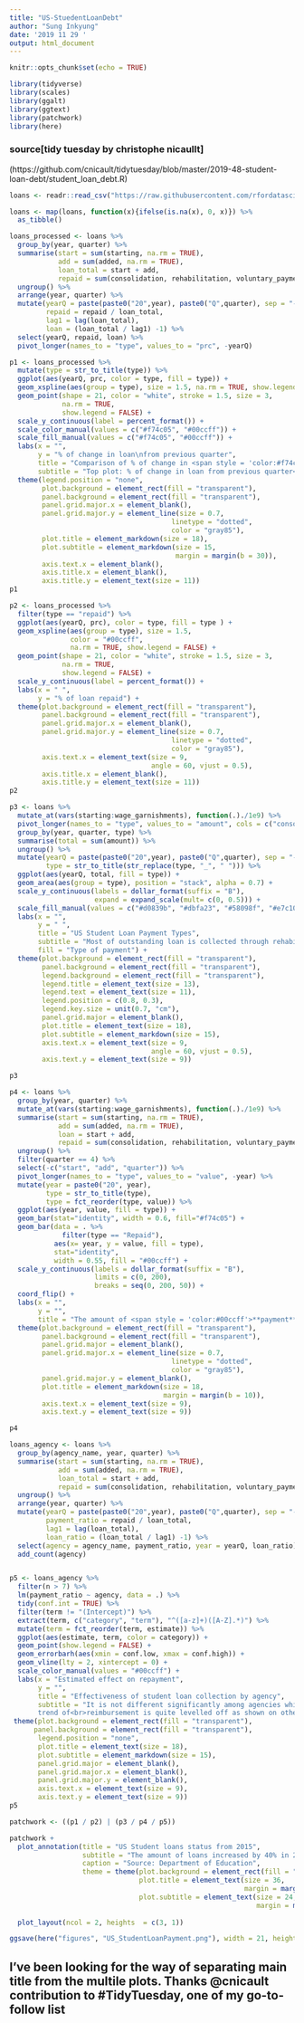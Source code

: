 ```yaml
---
title: "US-StuedentLoanDebt"
author: "Sung Inkyung"
date: '2019 11 29 '
output: html_document
---
```


```r
knitr::opts_chunk$set(echo = TRUE)
```

```r
library(tidyverse)
library(scales)
library(ggalt)
library(ggtext)
library(patchwork)
library(here)
```
### source[tidy tuesday by christophe nicaullt]
(https://github.com/cnicault/tidytuesday/blob/master/2019-48-student-loan-debt/student_loan_debt.R)
```r
loans <- readr::read_csv("https://raw.githubusercontent.com/rfordatascience/tidytuesday/master/data/2019/2019-11-26/loans.csv")
```

```r
loans <- map(loans, function(x){ifelse(is.na(x), 0, x)}) %>% 
  as_tibble()
```

```r
loans_processed <- loans %>% 
  group_by(year, quarter) %>% 
  summarise(start = sum(starting, na.rm = TRUE),
            add = sum(added, na.rm = TRUE),
            loan_total = start + add,
            repaid = sum(consolidation, rehabilitation, voluntary_payments, wage_garnishments)) %>% 
  ungroup() %>% 
  arrange(year, quarter) %>% 
  mutate(yearQ = paste(paste0("20",year), paste0("Q",quarter), sep = "-"),
         repaid = repaid / loan_total,
         lag1 = lag(loan_total),
         loan = (loan_total / lag1) -1) %>% 
  select(yearQ, repaid, loan) %>% 
  pivot_longer(names_to = "type", values_to = "prc", -yearQ) 
```

```r
p1 <- loans_processed %>% 
  mutate(type = str_to_title(type)) %>% 
  ggplot(aes(yearQ, prc, color = type, fill = type)) +
  geom_xspline(aes(group = type), size = 1.5, na.rm = TRUE, show.legend = FALSE) +
  geom_point(shape = 21, color = "white", stroke = 1.5, size = 3,
             na.rm = TRUE,
             show.legend = FALSE) +
  scale_y_continuous(label = percent_format()) +
  scale_color_manual(values = c("#f74c05", "#00ccff")) +
  scale_fill_manual(values = c("#f74c05", "#00ccff")) +
  labs(x = "",
       y = "% of change in loan\nfrom previous quarter",
       title = "Comparison of % of change in <span style = 'color:#f74c05'>**loan**</span> and % of <span style = 'color:#00ccff'>**payment**</span>",
       subtitle = "Top plot: % of change in loan from previous quarter<br>Bottom plot: Zoom in the % of loan being repaid") +
  theme(legend.position = "none",
        plot.background = element_rect(fill = "transparent"),
        panel.background = element_rect(fill = "transparent"),
        panel.grid.major.x = element_blank(),
        panel.grid.major.y = element_line(size = 0.7,
                                        linetype = "dotted",
                                        color = "gray85"),
        plot.title = element_markdown(size = 18),
        plot.subtitle = element_markdown(size = 15,
                                         margin = margin(b = 30)),
        axis.text.x = element_blank(),
        axis.title.x = element_blank(),
        axis.title.y = element_text(size = 11)) 
p1

p2 <- loans_processed %>% 
  filter(type == "repaid") %>% 
  ggplot(aes(yearQ, prc), color = type, fill = type ) +
  geom_xspline(aes(group = type), size = 1.5, 
               color = "#00ccff",
               na.rm = TRUE, show.legend = FALSE) +
  geom_point(shape = 21, color = "white", stroke = 1.5, size = 3,
             na.rm = TRUE,
             show.legend = FALSE) +
  scale_y_continuous(label = percent_format()) +
  labs(x = " ",
       y = "% of loan repaid") +
  theme(plot.background = element_rect(fill = "transparent"),
        panel.background = element_rect(fill = "transparent"),
        panel.grid.major.x = element_blank(),
        panel.grid.major.y = element_line(size = 0.7,
                                        linetype = "dotted",
                                        color = "gray85"),
        axis.text.x = element_text(size = 9,
                                   angle = 60, vjust = 0.5),
        axis.title.x = element_blank(),
        axis.title.y = element_text(size = 11))
p2
```

```r
p3 <- loans %>% 
  mutate_at(vars(starting:wage_garnishments), function(.)./1e9) %>% 
  pivot_longer(names_to = "type", values_to = "amount", cols = c("consolidation", "rehabilitation", "voluntary_payments", "wage_garnishments")) %>% 
  group_by(year, quarter, type) %>% 
  summarise(total = sum(amount)) %>% 
  ungroup() %>% 
  mutate(yearQ = paste(paste0("20",year), paste0("Q",quarter), sep = "-"),
         type = str_to_title(str_replace(type, "_", " "))) %>% 
  ggplot(aes(yearQ, total, fill = type)) +
  geom_area(aes(group = type), position = "stack", alpha = 0.7) +
  scale_y_continuous(labels = dollar_format(suffix = "B"),
                     expand = expand_scale(mult= c(0, 0.5))) +
  scale_fill_manual(values = c("#d0839b", "#dbfa23", "#58098f", "#e7c101")) +
  labs(x = "",
       y = " ",
       title = "US Student Loan Payment Types",
       subtitle = "Most of outstanding loan is collected through rehabilitation payment type",
       fill = "Type of payment") +
  theme(plot.background = element_rect(fill = "transparent"),
        panel.background = element_rect(fill = "transparent"),
        legend.background = element_rect(fill = "transparent"),
        legend.title = element_text(size = 13),
        legend.text = element_text(size = 11),
        legend.position = c(0.8, 0.3),
        legend.key.size = unit(0.7, "cm"),
        panel.grid.major = element_blank(),
        plot.title = element_text(size = 18),
        plot.subtitle = element_markdown(size = 15),
        axis.text.x = element_text(size = 9,
                                   angle = 60, vjust = 0.5),
        axis.text.y = element_text(size = 9))

p3
```
```r
p4 <- loans %>% 
  group_by(year, quarter) %>% 
  mutate_at(vars(starting:wage_garnishments), function(.)./1e9) %>% 
  summarise(start = sum(starting, na.rm = TRUE),
            add = sum(added, na.rm = TRUE),
            loan = start + add,
            repaid = sum(consolidation, rehabilitation, voluntary_payments, wage_garnishments)) %>% 
  ungroup() %>% 
  filter(quarter == 4) %>% 
  select(-c("start", "add", "quarter")) %>% 
  pivot_longer(names_to = "type", values_to = "value", -year) %>% 
  mutate(year = paste0("20", year),
         type = str_to_title(type),
         type = fct_reorder(type, value)) %>% 
  ggplot(aes(year, value, fill = type)) +
  geom_bar(stat="identity", width = 0.6, fill="#f74c05") + 
  geom_bar(data = . %>% 
             filter(type == "Repaid"),
           aes(x= year, y = value, fill = type),
           stat="identity", 
           width = 0.55, fill = "#00ccff") +
  scale_y_continuous(labels = dollar_format(suffix = "B"),
                     limits = c(0, 200),
                     breaks = seq(0, 200, 50)) +
  coord_flip() +
  labs(x = "",
       y = "",
       title = "The amount of <span style = 'color:#00ccff'>**payment**</span> vs the total outstanding <span style = 'color:#f74c05'>**loan**</span>") +
  theme(plot.background = element_rect(fill = "transparent"),
        panel.background = element_rect(fill = "transparent"),
        panel.grid.major = element_blank(),
        panel.grid.major.x = element_line(size = 0.7,
                                        linetype = "dotted",
                                        color = "gray85"),
        panel.grid.major.y = element_blank(),
        plot.title = element_markdown(size = 18,
                                      margin = margin(b = 10)),
        axis.text.x = element_text(size = 9),
        axis.text.y = element_text(size = 9))

p4
```


```r
loans_agency <- loans %>% 
  group_by(agency_name, year, quarter) %>% 
  summarise(start = sum(starting, na.rm = TRUE),
            add = sum(added, na.rm = TRUE),
            loan_total = start + add,
            repaid = sum(consolidation, rehabilitation, voluntary_payments, wage_garnishments)) %>% 
  ungroup() %>% 
  arrange(year, quarter) %>% 
  mutate(yearQ = paste(paste0("20",year), paste0("Q",quarter), sep = "-"),
         payment_ratio = repaid / loan_total,
         lag1 = lag(loan_total),
         loan_ratio = (loan_total / lag1) -1) %>% 
  select(agency = agency_name, payment_ratio, year = yearQ, loan_ratio) %>% 
  add_count(agency) 


p5 <- loans_agency %>% 
  filter(n > 7) %>% 
  lm(payment_ratio ~ agency, data = .) %>%
  tidy(conf.int = TRUE) %>%
  filter(term != "(Intercept)") %>%
  extract(term, c("category", "term"), "^([a-z]+)([A-Z].*)") %>%
  mutate(term = fct_reorder(term, estimate)) %>% 
  ggplot(aes(estimate, term, color = category)) +
  geom_point(show.legend = FALSE) +
  geom_errorbarh(aes(xmin = conf.low, xmax = conf.high)) +
  geom_vline(lty = 2, xintercept = 0) +
  scale_color_manual(values = "#00ccff") +
  labs(x = "Estimated effect on repayment",
       y = "",
       title = "Effectiveness of student loan collection by agency",
       subtitle = "It is not different significantly among agencies which reflecting that yearly 
       trend of<br>reimbursement is quite levelled off as shown on other plots.") +
 theme(plot.background = element_rect(fill = "transparent"),
      panel.background = element_rect(fill = "transparent"),
       legend.position = "none",
       plot.title = element_text(size = 18),
       plot.subtitle = element_markdown(size = 15),
       panel.grid.major = element_blank(),
       panel.grid.major.x = element_blank(),
       panel.grid.major.y = element_blank(),
       axis.text.x = element_text(size = 9),
       axis.text.y = element_text(size = 9))
p5
```

```r
patchwork <- ((p1 / p2) | (p3 / p4 / p5))

patchwork + 
  plot_annotation(title = "US Student loans status from 2015",
                  subtitle = "The amount of loans increased by 40% in 2018, from $65.4B to $166B, 2.5 times higher than it was at the end of 2015\n while the percentage of loan being repaid decreases and drop from 3.1% to 1.6%",
                  caption = "Source: Department of Education",
                  theme = theme(plot.background = element_rect(fill = "#ececec"),
                                plot.title = element_text(size = 36,
                                                          margin = margin(b = 10)),
                                plot.subtitle = element_text(size = 24,
                                                             margin = margin(t = 10,
                                                                             b = 20)))) +
  plot_layout(ncol = 2, heights  = c(3, 1))

ggsave(here("figures", "US_StudentLoanPayment.png"), width = 21, height = 17, units = "in")
```
## I've been looking for the way of separating main title from the multile plots. Thanks @cnicault contribution to #TidyTuesday, one of my go-to-follow list
